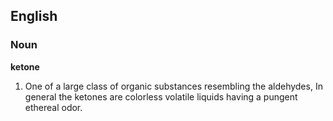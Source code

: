 ==English==

===Noun===

'''ketone'''

#One of a large class of organic substances resembling the aldehydes,  In general the ketones are colorless volatile liquids having a pungent ethereal odor.